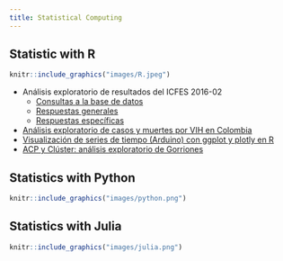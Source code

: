 ```yaml
---
title: Statistical Computing
---
```


## Statistic with R

```r
knitr::include_graphics("images/R.jpeg")
```

  - Análisis exploratorio de resultados del ICFES 2016-02
      - [Consultas a la base de datos](https://estudior.github.io/guias_descriptiva/11.1_Consultas_icfes_2016_02.pdf)
      - [Respuestas generales](https://estudior.github.io/guias_descriptiva/12_RespuestasIcfes16_2.html)
      - [Respuestas específicas](https://estudior.github.io/guias_descriptiva/12.1_RespuestasIcfes16_2.html)
  - [Análisis exploratorio de casos y muertes por VIH en Colombia](https://rpubs.com/Edimer/326811)
  - [Visualización de series de tiempo (Arduino) con ggplot y plotly en R](https://rpubs.com/Edimer/404572)
  - [ACP y Clúster: análisis exploratorio de Gorriones](/Stat/6_MetodosExploratorios.html)

## Statistics with Python

```r
knitr::include_graphics("images/python.png")
```

## Statistics with Julia

```r
knitr::include_graphics("images/julia.png")
```
